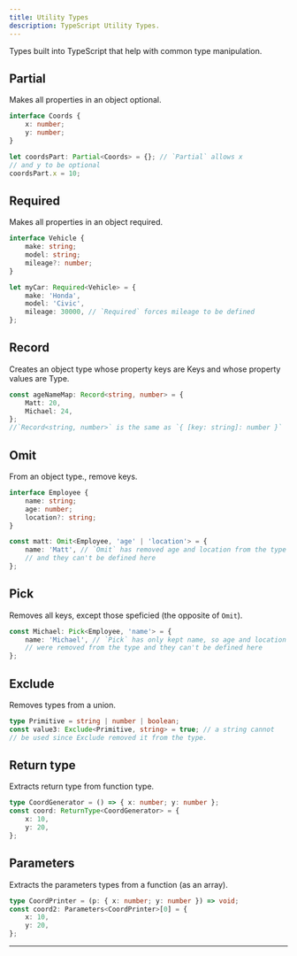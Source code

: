 ```yaml
---
title: Utility Types
description: TypeScript Utility Types.
---
```


Types built into TypeScript that help with common type manipulation.

## Partial

Makes all properties in an object optional.

```ts copy
interface Coords {
	x: number;
	y: number;
}

let coordsPart: Partial<Coords> = {}; // `Partial` allows x
// and y to be optional
coordsPart.x = 10;
```

## Required

Makes all properties in an object required.

```ts copy
interface Vehicle {
	make: string;
	model: string;
	mileage?: number;
}

let myCar: Required<Vehicle> = {
	make: 'Honda',
	model: 'Civic',
	mileage: 30000, // `Required` forces mileage to be defined
};
```

## Record

Creates an object type whose property keys are Keys and whose property values are Type.

```ts copy
const ageNameMap: Record<string, number> = {
	Matt: 20,
	Michael: 24,
};
//`Record<string, number>` is the same as `{ [key: string]: number }`
```

## Omit

From an object type., remove keys.

```ts copy
interface Employee {
	name: string;
	age: number;
	location?: string;
}

const matt: Omit<Employee, 'age' | 'location'> = {
	name: 'Matt', // `Omit` has removed age and location from the type
	// and they can't be defined here
};
```

## Pick

Removes all keys, except those speficied (the opposite of `Omit`).

```ts copy
const Michael: Pick<Employee, 'name'> = {
	name: 'Michael', // `Pick` has only kept name, so age and location
	// were removed from the type and they can't be defined here
};
```

## Exclude

Removes types from a union.

```ts copy
type Primitive = string | number | boolean;
const value3: Exclude<Primitive, string> = true; // a string cannot
// be used since Exclude removed it from the type.
```

## Return type

Extracts return type from function type.

```ts copy
type CoordGenerator = () => { x: number; y: number };
const coord: ReturnType<CoordGenerator> = {
	x: 10,
	y: 20,
};
```

## Parameters

Extracts the parameters types from a function (as an array).

```ts copy
type CoordPrinter = (p: { x: number; y: number }) => void;
const coord2: Parameters<CoordPrinter>[0] = {
	x: 10,
	y: 20,
};
```

---
